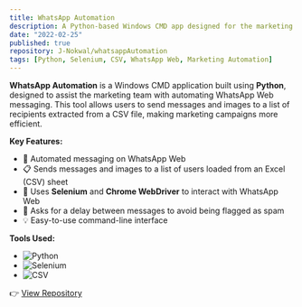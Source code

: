```yaml
---
title: WhatsApp Automation
description: A Python-based Windows CMD app designed for the marketing team to automate WhatsApp Web messaging using Selenium, allowing users to send messages and images to a list of users from an Excel sheet.
date: "2022-02-25"
published: true
repository: J-Nokwal/whatsappAutomation
tags: [Python, Selenium, CSV, WhatsApp Web, Marketing Automation]
---
```


**WhatsApp Automation** is a Windows CMD application built using **Python**, designed to assist the marketing team with automating WhatsApp Web messaging. This tool allows users to send messages and images to a list of recipients extracted from a CSV file, making marketing campaigns more efficient.

**Key Features:**

- 🚀 Automated messaging on WhatsApp Web
- 📋 Sends messages and images to a list of users loaded from an Excel (CSV) sheet
- 🤖 Uses **Selenium** and **Chrome WebDriver** to interact with WhatsApp Web
- 🛑 Asks for a delay between messages to avoid being flagged as spam
- 💡 Easy-to-use command-line interface

**Tools Used:**

- ![Python](https://img.shields.io/badge/Python-3776AB?style=for-the-badge&logo=python&logoColor=white)
- ![Selenium](https://img.shields.io/badge/Selenium-43B02A?style=for-the-badge&logo=selenium&logoColor=white)
- ![CSV](https://img.shields.io/badge/CSV-2D572D?style=for-the-badge&logo=csv&logoColor=white)

👉 [View Repository](https://github.com/J-Nokwal/whatsappAutomation)
